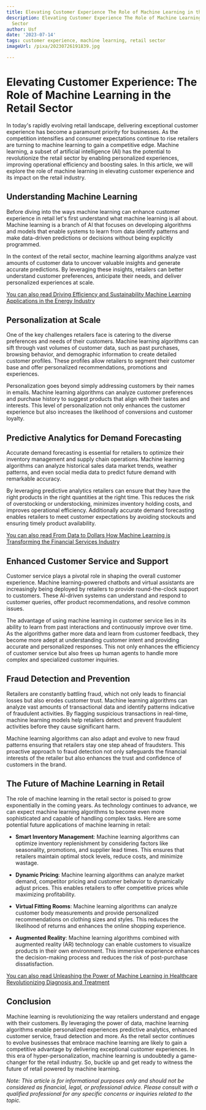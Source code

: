 ```yaml
---
title: Elevating Customer Experience The Role of Machine Learning in the Retail Sector
description: Elevating Customer Experience The Role of Machine Learning in the Retail
  Sector
author: Usf
date: '2023-07-14'
tags: customer experience, machine learning, retail sector
imageUrl: /pixa/20230726191839.jpg

---
```

#  Elevating Customer Experience: The  Role of Machine Learning in the  Retail Sector

In  today's rapidly evolving retail landscape, delivering exceptional customer experience has become a paramount priority for businesses. As the competition  intensifies  and consumer expectations  continue to rise retailers are turning to machine learning to gain  a competitive edge. Machine learning, a subset of artificial intelligence (AI) has the potential to revolutionize the retail sector by enabling personalized experiences, improving operational  efficiency and boosting sales. In this article, we will explore the role of machine learning in elevating customer experience  and its impact on the retail industry.

## Understanding  Machine Learning

Before diving into the ways machine learning can enhance customer experience in retail let's first  understand what machine learning  is all about. Machine learning is a branch of  AI that focuses on developing algorithms and models that enable systems to learn  from data identify patterns and make data-driven  predictions or decisions without being explicitly programmed.

In the context of the retail sector, machine learning algorithms analyze  vast amounts of customer data to uncover valuable insights and generate accurate predictions. By leveraging these insights, retailers can better understand customer preferences, anticipate  their needs, and  deliver personalized experiences at scale.

[You  can also read Driving Efficiency and  Sustainability Machine Learning Applications in  the  Energy Industry](Driving%20Efficiency%20and%20Sustainability%20Machine%20Learning%20Applications%20in%20the%20Energy%20Industry)


## Personalization at Scale

One of the key challenges retailers face is catering to the diverse preferences and needs of their  customers. Machine learning algorithms can sift through  vast volumes of customer data, such as past purchases, browsing behavior, and demographic  information to create detailed customer profiles. These profiles allow retailers to segment  their customer base and offer personalized recommendations, promotions and experiences.

Personalization goes beyond simply addressing customers by  their names in emails. Machine learning algorithms  can analyze customer preferences and purchase history to suggest products that align with their tastes and interests. This level of  personalization not only enhances the customer experience but also increases the likelihood of  conversions  and customer loyalty.

## Predictive Analytics for Demand Forecasting

Accurate demand forecasting  is essential for retailers to optimize their inventory management and supply  chain  operations. Machine learning  algorithms can analyze historical sales data market trends, weather patterns, and even social media data to predict future demand with remarkable accuracy.

By leveraging predictive analytics retailers can  ensure that they have the right products in the right quantities at the right time. This reduces the risk of overstocking or understocking, minimizes inventory holding costs, and improves operational efficiency. Additionally accurate demand forecasting  enables retailers  to meet  customer expectations by avoiding stockouts and ensuring timely product availability.

[You can also read From  Data to Dollars How Machine Learning is Transforming the Financial Services Industry](From%20Data%20to%20Dollars%20How%20Machine%20Learning%20is%20Transforming%20the%20Financial%20Services%20Industry)


## Enhanced  Customer Service and Support

Customer service plays a pivotal role in shaping the overall customer experience. Machine learning-powered chatbots and  virtual assistants are increasingly being deployed by retailers to provide  round-the-clock support to customers. These AI-driven systems can understand and respond to customer  queries, offer  product recommendations, and resolve common issues.

The advantage  of using machine learning in customer service lies in its ability to learn from past  interactions and  continuously improve  over time. As the algorithms  gather  more data and learn from customer  feedback, they become more adept at  understanding customer  intent and providing accurate and personalized responses. This not only enhances the efficiency of customer service but also frees up human agents to handle more complex and specialized customer inquiries.

##  Fraud Detection and  Prevention

Retailers are constantly battling fraud, which not only leads to financial losses but also erodes customer trust. Machine learning algorithms can analyze vast amounts of transactional data and  identify patterns indicative  of fraudulent activities. By flagging suspicious transactions in real-time, machine learning models  help retailers detect  and prevent fraudulent activities before  they cause significant harm.

Machine learning algorithms  can also adapt and evolve to  new fraud patterns ensuring that  retailers stay one step ahead of fraudsters. This proactive approach to fraud detection not  only safeguards the financial interests of  the retailer but  also enhances the trust and confidence of customers in the brand.

## The Future of Machine Learning in Retail

The role of machine learning in the retail sector is poised to grow exponentially in the coming years. As technology  continues to  advance, we can  expect machine learning algorithms  to become even more sophisticated and capable of handling complex tasks. Here  are some potential future applications of machine learning in retail:

- **Smart Inventory Management**: Machine learning algorithms can optimize inventory replenishment by considering factors like seasonality, promotions, and supplier lead times. This ensures  that  retailers maintain optimal stock levels,  reduce costs, and minimize wastage.

- **Dynamic Pricing**: Machine learning algorithms can analyze market demand, competitor pricing and customer behavior to dynamically adjust prices. This enables retailers to offer competitive prices while maximizing profitability.

- **Virtual Fitting Rooms**: Machine learning algorithms can analyze customer body measurements and provide  personalized recommendations on clothing sizes and styles. This reduces the likelihood of returns and enhances the online shopping  experience.

- **Augmented Reality**:  Machine learning algorithms combined with augmented reality (AR) technology can enable customers to visualize products  in their own environment. This immersive experience enhances the decision-making process and reduces the risk of post-purchase dissatisfaction.

[You can also read Unleashing the Power of  Machine Learning  in Healthcare Revolutionizing  Diagnosis  and Treatment](Unleashing%20the%20Power%20of%20Machine%20Learning%20in%20Healthcare%20Revolutionizing%20Diagnosis%20and%20Treatment)


##  Conclusion

Machine learning is revolutionizing the way retailers understand  and engage with their customers. By leveraging the power of  data, machine learning  algorithms enable personalized experiences  predictive analytics, enhanced customer service, fraud detection and more. As the retail sector continues to  evolve businesses that embrace machine learning are  likely to gain a competitive advantage by  delivering exceptional customer experiences. In this era of hyper-personalization, machine learning is undoubtedly a game-changer for the  retail industry. So, buckle up and get  ready to  witness the future of retail powered by  machine learning.

*Note: This article is for  informational purposes only and should not be considered as financial, legal,  or professional advice. Please consult with a qualified professional for any specific concerns or inquiries related to the topic.*